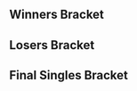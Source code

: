{{SetGame|melee}}<!--
-->{{DISPLAYTITLE:Low Tier City 4: ''Melee'' Singles Bracket}}<!--
-->{{tabs static
|name1=Overview
|link1=Low Tier City/4/Melee
|name2=Singles Pools
|link2=Low Tier City/4/Melee/Singles Pools
|name3=Singles Bracket
|link3=Low Tier City/4/Melee/Singles Bracket
|name4=Doubles Bracket
|link4=Low Tier City/4/Melee/Doubles Bracket
|This=3
}}
==Winners Bracket==
{{16DEWBracketA2
|tourneylink=Low Tier City/4/Melee
|tourneyname=Low Tier City 4
|column-width=200
<!-- Ro16 -->
|r1m1p1=Mango |r1m1p1flag=us |r1m1p1score={{win}}
|r1m1p2=TaylorHJ |r1m1p2flag=us |r1m1p2score=
|r1m1win=1

|r1m2p1=Mojo |r1m2p1flag=us |r1m2p1score={{win}}
|r1m2p2=Tai |r1m2p2flag=us |r1m2p2score= 
|r1m2win=1

|r1m3p1=Wobbles |r1m3p1flag=us |r1m3p1score={{win}}
|r1m3p2=Pit |r1m3p2flag=us |r1m3p2score=
|r1m3win=1

|r1m4p1=Wizzrobe |r1m4p1flag=us |r1m4p1score={{win}}
|r1m4p2=hamyojo |r1m4p2flag=us |r1m4p2score= 
|r1m4win=1

|r1m5p1=Hungrybox |r1m5p1flag=us |r1m5p1score={{win}}
|r1m5p2=Hazygoose |r1m5p2flag=us |r1m5p2score=
|r1m5win=1

|r1m6p1=ESAM |r1m6p1flag=us |r1m6p1score={{win}}
|r1m6p2=Albert |r1m6p2flag=us |r1m6p2score= 
|r1m6win=1

|r1m7p1=Lucky |r1m7p1flag=us |r1m7p1score={{win}}
|r1m7p2=Thoraxe |r1m7p2flag=us |r1m7p2score=
|r1m7win=1

|r1m8p1=JAVI |r1m8p1flag=mx |r1m8p1score={{win}}
|r1m8p2=jake13 |r1m8p2flag=us |r1m8p2score= 
|r1m8win=1

<!-- QUARTERFINALS -->
|r2m1p1=Mango |r2m1p1flag=us |r2m1p1score=2
|r2m1p2=Mojo |r2m1p2flag=us |r2m1p2score=1
|r2m1win=1
|r2m1p1char1=marth |r2m1p2char1=fox |r2m1p1stock1=0 |r2m1p2stock1=2 |r2m1win1=2 |r2m1stage1=Dream Land
|r2m1p1char2=marth |r2m1p2char2=fox |r2m1p1stock2=2 |r2m1p2stock2=0 |r2m1win2=1 |r2m1stage2=Battlefield
|r2m1p1char3=marth |r2m1p2char3=fox |r2m1p1stock3=2 |r2m1p2stock3=0 |r2m1win3=1 |r2m1stage3=Yoshi's Story
|r2m1p1char4= |r2m1p2char4= |r2m1p1stock4= |r2m1p2stock4= |r2m1win4= |r2m1stage4=
|r2m1p1char5= |r2m1p2char5= |r2m1p1stock5= |r2m1p2stock5= |r2m1win5= |r2m1stage5=
|r2m1date=
|r2m1finished=
|r2m1details={{BracketMatchDetails|comment=|preview=|lrthread=|vod=http://www.youtube.com/watch?v=cB5Q7arHsSE|interview=|recap=}}

|r2m2p1=Wobbles |r2m2p1flag=us |r2m2p1score=2
|r2m2p2=Wizzrobe |r2m2p2flag=us |r2m2p2score=0
|r2m2win=1
|r2m2p1char1=ic |r2m2p2char1=cf |r2m2p1stock1=2 |r2m2p2stock1=0 |r2m2win1=1 |r2m2stage1=Yoshi's Story
|r2m2p1char2=ic |r2m2p2char2=cf |r2m2p1stock2=2 |r2m2p2stock2=0 |r2m2win2=1 |r2m2stage2=Pokémon Stadium
|r2m2date=
|r2m2finished=
|r2m2details={{BracketMatchDetails|comment=|preview=|lrthread=|vod=https://www.youtube.com/watch?v=zRz9eqc6JR8|interview=|recap=}}

|r2m3p1=Hungrybox |r2m3p1flag=us |r2m3p1score={{win}}
|r2m3p2=ESAM |r2m3p2flag=us |r2m3p2score=
|r2m3win=1

|r2m4p1=Lucky |r2m4p1flag=us |r2m4p1score=2
|r2m4p2=JAVI |r2m4p2flag=mx |r2m4p2score=1
|r2m4win=1
|r2m4p1char1=fox |r2m4p2char1=fox |r2m4p1stock1=0 |r2m4p2stock1=1 |r2m4win1=2 |r2m4stage1=Dream Land
|r2m4p1char2=fox |r2m4p2char2=fox |r2m4p1stock2=2 |r2m4p2stock2=0 |r2m4win2=1 |r2m4stage2=Pokémon Stadium
|r2m4p1char3=fox |r2m4p2char3=fox |r2m4p1stock3=1 |r2m4p2stock3=0 |r2m4win3=1 |r2m4stage3=Pokémon Stadium
|r2m4date=
|r2m4finished=
|r2m4details={{BracketMatchDetails|comment=|preview=|lrthread=|vod=https://www.youtube.com/watch?v=v9T9b5WhUAE|interview=|recap=}}

<!-- SEMIFINALS -->
|r3m1p1=Mango |r3m1p1flag=us |r3m1p1score=3
|r3m1p2=Wobbles |r3m1p2flag=us |r3m1p2score=0
|r3m1win=1
|r3m1p1char1=fox |r3m1p2char1=ic |r3m1p1stock1=3 |r3m1p2stock1=0 |r3m1win1=1 |r3m1stage1=Yoshi's Story
|r3m1p1char2=fox |r3m1p2char2=ic |r3m1p1stock2=1 |r3m1p2stock2=0 |r3m1win2=1 |r3m1stage2=Fountain of Dreams
|r3m1p1char3=fox |r3m1p2char3=ic |r3m1p1stock3=1 |r3m1p2stock3=0 |r3m1win3=1 |r3m1stage3=Pokémon Stadium
|r3m1date=
|r3m1finished=
|r3m1details={{BracketMatchDetails|comment=|preview=|lrthread=|vod=http://www.youtube.com/watch?v=MMDzanzaMek|interview=|recap=}}

|r3m2p1=Hungrybox |r3m2p1flag=us |r3m2p1score=3
|r3m2p2=Lucky |r3m2p2flag=us |r3m2p2score=2
|r3m2win=1
|r3m2p1char1=jigglypuff |r3m2p2char1=fox |r3m2p1stock1=0 |r3m2p2stock1=1 |r3m2win1=2 |r3m2stage1=Battlefield
|r3m2p1char2=jigglypuff |r3m2p2char2=fox |r3m2p1stock2=1 |r3m2p2stock2=0 |r3m2win2=1 |r3m2stage2=Dream Land
|r3m2p1char3=jigglypuff |r3m2p2char3=fox |r3m2p1stock3=0 |r3m2p2stock3=4 |r3m2win3=2 |r3m2stage3=Pokémon Stadium
|r3m2p1char4=jigglypuff |r3m2p2char4=fox |r3m2p1stock4=1 |r3m2p2stock4=0 |r3m2win4=1 |r3m2stage4=Battlefield
|r3m2p1char5=jigglypuff |r3m2p2char5=fox |r3m2p1stock5=1 |r3m2p2stock5=0 |r3m2win5=1 |r3m2stage5=Yoshi's Story
|r3m2details={{BracketMatchDetails|comment=|preview=|lrthread=|vod=http://www.youtube.com/watch?v=uDVbpFRpt84|interview=|recap=}}
}}

==Losers Bracket==
{{48DELBracketSmwA
|tourneylink=Low Tier City/4/Melee
|tourneyname=Low Tier City 4
|l1placement=33-48
|l2placement=25-32
|l3placement=17-24
|l4placement=13-16
|l5placement=9-12
|l6placement=7-8
|l7placement=5-6
|column-width=150

|l1m1p1=SFOP |l1m1p1flag=us |l1m1p1score={{win}} |l1m1win=1
|l1m1p2=DMG |l1m1p2flag=us |l1m1p2score=
|l1m2p1=Bananas |l1m2p1flag=us |l1m2p1score={{win}} |l1m2win=1
|l1m2p2=Blitzbolt |l1m2p2flag=us |l1m2p2score=
|l1m3p1=Dawn |l1m3p1flag=us |l1m3p1score={{win}} |l1m3win=1
|l1m3p2=Jeff Foxworthy |l1m3p2flag=us |l1m3p2score=
|l1m4p1=Bobby Frizz |l1m4p1flag=us |l1m4p1score={{win}} |l1m4win=1
|l1m4p2=WaterlessFishie |l1m4p2flag=us |l1m4p2score=
|l1m5p1=Skeith |l1m5p1flag=us |l1m5p1score={{win}} |l1m5win=1
|l1m5p2=Zap101 |l1m5p2flag=us |l1m5p2score=
|l1m6p1=Dyl |l1m6p1flag=us |l1m6p1score={{win}} |l1m6win=1
|l1m6p2=Mr. Brandandorf |l1m6p2flag=us |l1m6p2score=
|l1m7p1=Nevake |l1m7p1flag=us |l1m7p1score={{win}} |l1m7win=1
|l1m7p2=Clouded |l1m7p2flag=us |l1m7p2score=
|l1m8p1=SJKF |l1m8p1flag=us |l1m8p1score={{win}} |l1m8win=1
|l1m8p2=Jahanni |l1m8p2flag=us |l1m8p2score=DQ
|l1m9p1=Aperture |l1m9p1flag=us |l1m9p1score={{win}} |l1m9win=1
|l1m9p2=Drewzey |l1m9p2flag=us |l1m9p2score=
|l1m10p1=Odds |l1m10p1flag=ca |l1m10p1score={{win}} |l1m10win=1
|l1m10p2=Boomstick |l1m10p2flag=us |l1m10p2score=DQ
|l1m11p1=JF |l1m11p1flag=us |l1m11p1score= |l1m11win=2
|l1m11p2=VTS |l1m11p2flag=us |l1m11p2score={{win}}
|l1m12p1=Tapsody |l1m12p1flag=us |l1m12p1score= |l1m12win=2
|l1m12p2=RoyTheBoi |l1m12p2flag=us |l1m12p2score={{win}}
|l1m13p1=Dizzy |l1m13p1flag=us |l1m13p1score={{win}} |l1m13win=1
|l1m13p2=didact |l1m13p2flag=us |l1m13p2score=
|l1m14p1=MrLz |l1m14p1flag=us |l1m14p1score={{win}} |l1m14win=1
|l1m14p2=MT |l1m14p2flag=us |l1m14p2score=
|l1m15p1=PatCombo |l1m15p1flag=us |l1m15p1score={{win}} |l1m15win=1
|l1m15p2=Mouf |l1m15p2flag=us |l1m15p2score=
|l1m16p1=Chandy |l1m16p1flag=us |l1m16p1score= |l1m16win=2
|l1m16p2=Schythed |l1m16p2flag=us |l1m16p2score={{win}}

|l2m1p1=SFOP |l2m1p1flag=us |l2m1p1score= |l2m1win=2
|l2m1p2=Bananas |l2m1p2flag=us |l2m1p2score={{win}}
|l2m2p1=Dawn |l2m2p1flag=us |l2m2p1score={{win}} |l2m2win=1
|l2m2p2=Bobby Frizz |l2m2p2flag=us |l2m2p2score=
|l2m3p1=Skeith |l2m3p1flag=us |l2m3p1score={{win}} |l2m3win=1
|l2m3p2=Dyl |l2m3p2flag=us |l2m3p2score=
|l2m4p1=Nevake |l2m4p1flag=us |l2m4p1score={{win}} |l2m4win=1
|l2m4p2=SJKF |l2m4p2flag=us |l2m4p2score=
|l2m5p1=Aperture |l2m5p1flag=us |l2m5p1score={{win}} |l2m5win=1
|l2m5p2=Odds |l2m5p2flag=ca |l2m5p2score=
|l2m6p1=VTS |l2m6p1flag=us |l2m6p1score={{win}} |l2m6win=1
|l2m6p2=RoyTheBoi |l2m6p2flag=us |l2m6p2score=
|l2m7p1=Dizzy |l2m7p1flag=us |l2m7p1score= |l2m7win=2
|l2m7p2=MrLz |l2m7p2flag=us |l2m7p2score={{win}}
|l2m8p1=PatCombo |l2m8p1flag=us |l2m8p1score= |l2m8win=2
|l2m8p2=Schythed |l2m8p2flag=us |l2m8p2score={{win}}
 
|l3m1p1=hamyojo |l3m1p1flag=us |l3m1p1score=2 |l3m1win=1
|l3m1p2=Bananas |l3m1p2flag=us |l3m1p2score=0
|l3m2p1=Pit |l3m2p1flag=us |l3m2p1score={{win}} |l3m2win=1
|l3m2p2=Dawn |l3m2p2flag=us |l3m2p2score=
|l3m3p1=Tai |l3m3p1flag=us |l3m3p1score={{win}} |l3m3win=1
|l3m3p2=Skeith |l3m3p2flag=us |l3m3p2score=
|l3m4p1=TaylorHJ |l3m4p1flag=us |l3m4p1score= |l3m4win=2
|l3m4p2=Nevake |l3m4p2flag=us |l3m4p2score={{win}}
|l3m5p1=jake13 |l3m5p1flag=us |l3m5p1score={{win}} |l3m5win=1
|l3m5p2=Aperture |l3m5p2flag=us |l3m5p2score=
|l3m6p1=Thoraxe |l3m6p1flag=us |l3m6p1score={{win}} |l3m6win=1
|l3m6p2=VTS |l3m6p2flag=us |l3m6p2score=
|l3m7p1=Albert |l3m7p1flag=us |l3m7p1score={{win}} |l3m7win=1
|l3m7p2=MrLz |l3m7p2flag=us |l3m7p2score=
|l3m8p1=Hazygoose |l3m8p1flag=us |l3m8p1score= |l3m8win=2
|l3m8p2=Schythed |l3m8p2flag=us |l3m8p2score={{win}}

|l4m1p1=hamyojo |l4m1p1flag=us |l4m1p1score=2 |l4m1win=1
|l4m1p2=Pit |l4m1p2flag=us |l4m1p2score=1
|l4m2p1=Tai |l4m2p1flag=us |l4m2p1score={{win}} |l4m2win=1
|l4m2p2=Nevake |l4m2p2flag=us |l4m2p2score=
|l4m3p1=jake13 |l4m3p1flag=us |l4m3p1score={{win}} |l4m3win=1
|l4m3p2=Thoraxe |l4m3p2flag=us |l4m3p2score=
|l4m4p1=Albert |l4m4p1flag=us |l4m4p1score={{win}} |l4m4win=1
|l4m4p2=Schythed |l4m4p2flag=us |l4m4p2score=

|l5m1p1=ESAM |l5m1p1flag=us |l5m1p1score={{win}} |l5m1win=1
|l5m1p2=hamyojo |l5m1p2flag=us |l5m1p2score=
|l5m2p1=JAVI |l5m2p1flag=mx |l5m2p1score= |l5m2win=2
|l5m2p2=Tai |l5m2p2flag=us |l5m2p2score={{win}}

|l5m3p1=Mojo |l5m3p1flag=us |l5m3p1score=2 |l5m3win=1
|l5m3p2=jake13 |l5m3p2flag=us |l5m3p2score=0
|l5m3p1char1=fox |l5m3p2char1=falco |l5m3p1stock1=2 |l5m3p2stock1=0 |l5m3win1=1 |l5m3stage1=Dream Land
|l5m3p1char2=fox |l5m3p2char2=falco |l5m3p1stock2=2 |l5m3p2stock2=0 |l5m3win2=1 |l5m3stage2=Battlefield
|l5m3date=
|l5m3finished=
|l5m3details={{BracketMatchDetails|comment=|preview=|lrthread=|vod=http://www.youtube.com/watch?v=XhhzIxFx5HM|interview=|recap=}}

|l5m4p1=Wizzrobe |l5m4p1flag=us |l5m4p1score=2 |l5m4win=1
|l5m4p2=Albert |l5m4p2flag=us |l5m4p2score=0
|l5m4p1char1=cf |l5m4p2char1=falco |l5m4p1stock1=1 |l5m4p2stock1=0 |l5m4win1=1 |l5m4stage1=Final Destination
|l5m4p1char2=cf |l5m4p2char2=falco |l5m4p1stock2=1 |l5m4p2stock2=0 |l5m4win2=1 |l5m4stage2=Final Destination
|l5m4date=
|l5m4finished=
|l5m4details={{BracketMatchDetails|comment=|preview=|lrthread=|vod=http://www.youtube.com/watch?v=X77MWWiRfDg|interview=|recap=}}

|l6m1p1=ESAM |l6m1p1flag=us |l6m1p1score=3 |l6m1win=1
|l6m1p2=Tai |l6m1p2flag=us |l6m1p2score=0
|l6m1p1char1=samus |l6m1p2char1=marth |l6m1p1stock1=2 |l6m1p2stock1=0 |l6m1win1=1 |l6m1stage1=Battlefield
|l6m1p1char2=samus |l6m1p2char2=marth |l6m1p1stock2=2 |l6m1p2stock2=0 |l6m1win2=1 |l6m1stage2=Yoshi's Story
|l6m1p1char3=samus |l6m1p2char3=marth |l6m1p1stock3=3 |l6m1p2stock3=0 |l6m1win3=1 |l6m1stage3=Yoshi's Story
|l6m1date=
|l6m1finished=
|l6m1details={{BracketMatchDetails|comment=|preview=|lrthread=|vod=http://www.youtube.com/watch?v=Y9sxoF-FYzA|interview=|recap=}}

|l6m2p1=Mojo |l6m2p1flag=us |l6m2p1score=1 |l6m2win=2
|l6m2p2=Wizzrobe |l6m2p2flag=us |l6m2p2score=3
|l6m2p1char1=fox |l6m2p2char1=cf |l6m2p1stock1=0 |l6m2p2stock1=2 |l6m2win1=2 |l6m2stage1=Dream Land
|l6m2p1char2=fox |l6m2p2char2=cf |l6m2p1stock2=1 |l6m2p2stock2=0 |l6m2win2=1 |l6m2stage2=Yoshi's Story
|l6m2p1char3=fox |l6m2p2char3=cf |l6m2p1stock3=0 |l6m2p2stock3=3 |l6m2win3=2 |l6m2stage3=Battlefield
|l6m2p1char4=fox |l6m2p2char4=cf |l6m2p1stock4=0 |l6m2p2stock4=2 |l6m2win4=2 |l6m2stage4=Fountain of Dreams
|l6m2date=
|l6m2finished=
|l6m2details={{BracketMatchDetails|comment=|preview=|lrthread=|vod=http://www.youtube.com/watch?v=pMqM-Rw3yX8|interview=|recap=}}

|l7m1p1=Wobbles |l7m1p1flag=us |l7m1p1score=2 |l7m1win=2
|l7m1p2=ESAM |l7m1p2flag=us |l7m1p2score=3
|l7m1p1char1=ic |l7m1p2char1=samus |l7m1p1stock1=0 |l7m1p2stock1=1 |l7m1win1=2 |l7m1stage1=Fountain of Dreams
|l7m1p1char2=ic |l7m1p2char2=samus |l7m1p1stock2=2 |l7m1p2stock2=0 |l7m1win2=1 |l7m1stage2=Yoshi's Story
|l7m1p1char3=ic |l7m1p2char3=samus |l7m1p1stock3=0 |l7m1p2stock3=1 |l7m1win3=2 |l7m1stage3=Battlefield
|l7m1p1char4=ic |l7m1p2char4=samus |l7m1p1stock4=2 |l7m1p2stock4=0 |l7m1win4=1 |l7m1stage4=Final Destination
|l7m1p1char5=ic |l7m1p2char5=samus |l7m1p1stock5=0 |l7m1p2stock5=2 |l7m1win5=2 |l7m1stage5=Pokémon Stadium
|l7m1date=
|l7m1finished=
|l7m1details={{BracketMatchDetails|comment=|preview=|lrthread=|vod=http://www.youtube.com/watch?v=sKgvMLGDyu4|interview=|recap=}}

|l7m2p1=Lucky |l7m2p1flag=us |l7m2p1score=2 |l7m2win=2
|l7m2p2=Wizzrobe |l7m2p2flag=us |l7m2p2score=3
|l7m2p1char1=fox |l7m2p2char1=cf |l7m2p1stock1=1 |l7m2p2stock1=0 |l7m2win1=1 |l7m2stage1=Battlefield
|l7m2p1char2=fox |l7m2p2char2=cf |l7m2p1stock2=2 |l7m2p2stock2=0 |l7m2win2=1 |l7m2stage2=Dream Land
|l7m2p1char3=fox |l7m2p2char3=cf |l7m2p1stock3=0 |l7m2p2stock3=1 |l7m2win3=2 |l7m2stage3=Battlefield
|l7m2p1char4=fox |l7m2p2char4=cf |l7m2p1stock4=0 |l7m2p2stock4=2 |l7m2win4=2 |l7m2stage4=Final Destination
|l7m2p1char5=fox |l7m2p2char5=cf |l7m2p1stock5=0 |l7m2p2stock5=1 |l7m2win5=2 |l7m2stage5=Yoshi's Story
|l7m2date=
|l7m2finished=
|l7m2details={{BracketMatchDetails|comment=|preview=|lrthread=|vod=http://www.youtube.com/watch?v=6Mnfj4KUNCA|interview=|recap=}}
}}
<onlyinclude>
==Final Singles Bracket==
{{DEFinalSmwBracket
|tourneylink=Low Tier City/4/Melee
|tourneyname=Low Tier City 4
|l1placement=4
|r2placement=3
|r3loserplacement=2
|r3winnerplacement=1
|column-width=183
<!-- FROM WINNERS -->
|r1m1p1=Mango |r1m1p1flag=us |r1m1p1score=1
|r1m1p2=Hungrybox |r1m1p2flag=us |r1m1p2score=3
|r1m1win=2
|r1m1p1char1=fox |r1m1p1stock1=0 |r1m1p2char1=puff |r1m1p2stock1=1 |r1m1win1=2 |r1m1stage1=Battlefield
|r1m1p1char2=fox |r1m1p1stock2=1 |r1m1p2char2=puff |r1m1p2stock2=0 |r1m1win2=1 |r1m1stage2=Yoshi's Story
|r1m1p1char3=fox |r1m1p1stock3=0 |r1m1p2char3=puff |r1m1p2stock3=2 |r1m1win3=2 |r1m1stage3=Dream Land
|r1m1p1char4=fox |r1m1p1stock4=0 |r1m1p2char4=puff |r1m1p2stock4=3 |r1m1win4=2 |r1m1stage4=Pokémon Stadium
|r1m1p1char5= |r1m1p1stock5= |r1m1p2char5= |r1m1p2stock5= |r1m1win5= |r1m1stage5=
|r1m1date=June 19, 2016
|r1m1finished=
|r1m1details={{BracketMatchDetails
|vod=http://www.youtube.com/watch?v=92nDxnoFfmo
|preview= 
|lrthread=
|interview=
|recap=
|comment=
|live=
}}

<!-- FROM LOSERS -->
|l1m1p1=ESAM |l1m1p1flag=us |l1m1p1score=0
|l1m1p2=Wizzrobe |l1m1p2flag=us |l1m1p2score=3
|l1m1win=2
|l1m1p1char1=samus |l1m1p1stock1=0 |l1m1p2char1=cf |l1m1p2stock1=3 |l1m1win1=2 |l1m1stage1=Battlefield 
|l1m1p1char2=samus |l1m1p1stock2=0 |l1m1p2char2=cf |l1m1p2stock2=3 |l1m1win2=2 |l1m1stage2=Fountain of Dreams
|l1m1p1char3=fox |l1m1p1stock3=0 |l1m1p2char3=cf |l1m1p2stock3=3 |l1m1win3=2 |l1m1stage3=Pokémon Stadium
|l1m1p1char4= |l1m1p1stock4= |l1m1p2char4= |l1m1p2stock4= |l1m1win4= |l1m1stage4=
|l1m1p1char5= |l1m1p1stock5= |l1m1p2char5= |l1m1p2stock5= |l1m1win5= |l1m1stage5=
|l1m1date=June 19, 2016
|l1m1finished=
|l1m1details={{BracketMatchDetails
|vod=http://www.youtube.com/watch?v=fM_drDmrLDk
|preview= 
|lrthread=
|interview=
|recap=
|comment=
|live=
}}

<!-- LOSERS FINALS -->
|r2m1p1=Mango |r2m1p1flag=us |r2m1p1score=3
|r2m1p2=Wizzrobe |r2m1p2flag=us |r2m1p2score=0
|r2m1win=1
|r2m1p1char1=fox |r2m1p1stock1=3 |r2m1p2char1=cf |r2m1p2stock1=0 |r2m1win1=1 |r2m1stage1=Battlefield 
|r2m1p1char2=fox |r2m1p1stock2=1 |r2m1p2char2=cf |r2m1p2stock2=0 |r2m1win2=1 |r2m1stage2=Dream Land
|r2m1p1char3=fox |r2m1p1stock3=3 |r2m1p2char3=cf |r2m1p2stock3=0 |r2m1win3=1 |r2m1stage3=Dream Land
|r2m1p1char4= |r2m1p1stock4= |r2m1p2char4= |r2m1p2stock4= |r2m1win4= |r2m1stage4=
|r2m1p1char5= |r2m1p1stock5= |r2m1p2char5= |r2m1p2stock5= |r2m1win5= |r2m1stage5=
|r2m1date=June 19, 2016
|r2m1finished=
|r2m1details={{BracketMatchDetails
|vod=http://www.youtube.com/watch?v=lY1Uu47JQuw
|preview= 
|lrthread=
|interview=
|recap=
|comment=
|live=
}}

<!-- GRAND FINALS -->
|r3m1p1=Hungrybox |r3m1p1flag=us |r3m1p1score=3
|r3m1p2=Mango |r3m1p2flag=us |r3m1p2score=1
|r3m1win=1
|export_score=true
|r3m1p1char1=puff |r3m1p1stock1=0 |r3m1p2char1=fox |r3m1p2stock1=1 |r3m1win1=2 |r3m1stage1=Battlefield
|r3m1p1char2=puff |r3m1p1stock2=2 |r3m1p2char2=fox |r3m1p2stock2=0 |r3m1win2=1 |r3m1stage2=Dream Land
|r3m1p1char3=puff |r3m1p1stock3=2 |r3m1p2char3=fox |r3m1p2stock3=0 |r3m1win3=1 |r3m1stage3=Yoshi's Story
|r3m1p1char4=puff |r3m1p1stock4=1 |r3m1p2char4=fox |r3m1p2stock4=0 |r3m1win4=1 |r3m1stage4=Yoshi's Story
|r3m1p1char5= |r3m1p1stock5= |r3m1p2char5= |r3m1p2stock5= |r3m1win5= |r3m1stage5=

|r3m2p1char1= |r3m2p1stock1= |r3m2p2char1= |r3m2p2stock1= |r3m2win1= |r3m2stage1=
|r3m2p1char2= |r3m2p1stock2= |r3m2p2char2= |r3m2p2stock2= |r3m2win2= |r3m2stage2=
|r3m2p1char3= |r3m2p1stock3= |r3m2p2char3= |r3m2p2stock3= |r3m2win3= |r3m2stage3=
|r3m2p1char4= |r3m2p1stock4= |r3m2p2char4= |r3m2p2stock4= |r3m2win4= |r3m2stage4=
|r3m2p1char5= |r3m2p1stock5= |r3m2p2char5= |r3m2p2stock5= |r3m2win5= |r3m2stage5=
|r3m1date=June 19, 2016
|r3m1finished=
|r3m1details={{BracketMatchDetails
|vod=http://www.youtube.com/watch?v=FlPAeMQL7TM
|preview= 
|lrthread=
|interview=
|recap=
|comment=
|live=
}}
}}
</onlyinclude>
